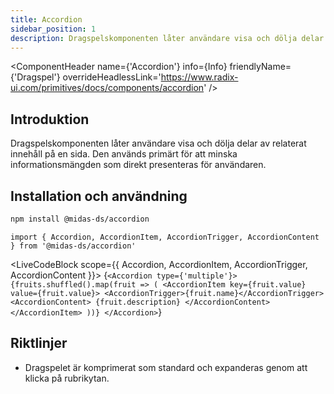 ```yaml
---
title: Accordion
sidebar_position: 1
description: Dragspelskomponenten låter användare visa och dölja delar av relaterat innehåll på en sida.
---
```



<ComponentHeader
  name={'Accordion'}
  info={Info}
  friendlyName={'Dragspel'}
  overrideHeadlessLink='https://www.radix-ui.com/primitives/docs/components/accordion'
/>

## Introduktion

Dragspelskomponenten låter användare visa och dölja delar av relaterat innehåll på en sida. Den används primärt för att minska informationsmängden som direkt presenteras för användaren.

## Installation och användning

```bash npm2yarn
npm install @midas-ds/accordion
```

```tsx
import { Accordion, AccordionItem, AccordionTrigger, AccordionContent } from '@midas-ds/accordion'
```

<LiveCodeBlock scope={{ Accordion, AccordionItem, AccordionTrigger, AccordionContent }}>
  {`<Accordion type={'multiple'}>
    {fruits.shuffled().map(fruit => (
      <AccordionItem key={fruit.value} value={fruit.value}>
        <AccordionTrigger>{fruit.name}</AccordionTrigger>
        <AccordionContent>
          {fruit.description}
        </AccordionContent>
      </AccordionItem>
    ))}
</Accordion>`}
</LiveCodeBlock>

<ComponentFooter info={Info} />

## Riktlinjer

- Dragspelet är komprimerat som standard och expanderas genom att klicka på rubrikytan.
